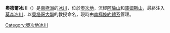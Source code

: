 {{coord|76|44|S|159|55|E|display=title}}

'''奧德爾冰川'''（{{lang-en|Odell Glacier}}）是[[南極洲|南極洲]]的[[冰川|冰川]]，位於[[奧次地|奧次地]]，流經[[阿倫山|阿倫山]]和[[庫姆斯山|庫姆斯山]]，最終注入[[莫森冰川|莫森冰川]]，以[[奧塔哥大學|奧塔哥大學]]的教授命名，現時由[[南極條約體系|南極條約體系]]管理。

{{DEFAULTSORT:Odell Glacier}}
[[Category:奧次地冰川|Category:奧次地冰川]]


{{OatesLand-geo-stub}}
